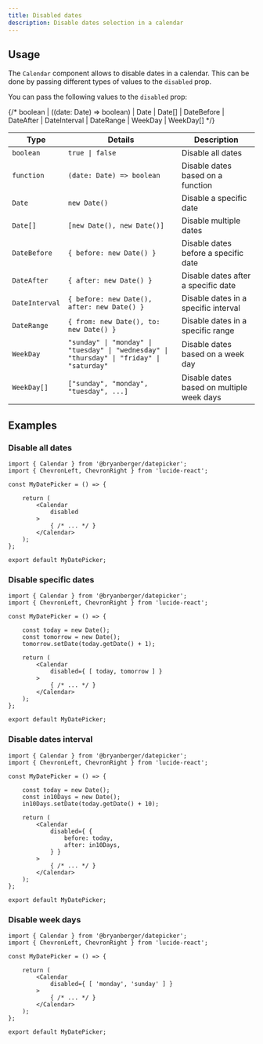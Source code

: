 ```yaml
---
title: Disabled dates
description: Disable dates selection in a calendar
---
```


## Usage

The `Calendar` component allows to disable dates in a calendar. This can be done by passing different types of values to the `disabled` prop.

You can pass the following values to the `disabled` prop:

{/* boolean | ((date: Date) => boolean) | Date | Date[] | DateBefore | DateAfter | DateInterval | DateRange | WeekDay | WeekDay[] */}

| Type | Details | Description |
|-----|-----|-----|
| `boolean` | `true \| false` | Disable all dates |
| `function` | `(date: Date) => boolean` | Disable dates based on a function |
| `Date` | `new Date()` | Disable a specific date |
| `Date[]` | `[new Date(), new Date()]` | Disable multiple dates |
| `DateBefore` | `{ before: new Date() }` | Disable dates before a specific date |
| `DateAfter` | `{ after: new Date() }` | Disable dates after a specific date |
| `DateInterval` | `{ before: new Date(), after: new Date() }` | Disable dates in a specific interval |
| `DateRange` | `{ from: new Date(), to: new Date() }` | Disable dates in a specific range |
| `WeekDay` | `"sunday" \| "monday" \| "tuesday" \| "wednesday" \| "thursday" \| "friday" \| "saturday"` | Disable dates based on a week day |
| `WeekDay[]` | `["sunday", "monday", "tuesday", ...]` | Disable dates based on multiple week days |

## Examples

### Disable all dates

<div className="flex justify-center">
	<DisabledCalendar />
</div>

```tsx showLineNumbers
import { Calendar } from '@bryanberger/datepicker';
import { ChevronLeft, ChevronRight } from 'lucide-react';

const MyDatePicker = () => {

	return (
		<Calendar
			disabled
		>
			{ /* ... */ }
		</Calendar>
	);
};

export default MyDatePicker;
```

### Disable specific dates

<div className="flex justify-center">
	<DisabledDatesCalendar />
</div>

```tsx showLineNumbers
import { Calendar } from '@bryanberger/datepicker';
import { ChevronLeft, ChevronRight } from 'lucide-react';

const MyDatePicker = () => {

	const today = new Date();
	const tomorrow = new Date();
	tomorrow.setDate(today.getDate() + 1);

	return (
		<Calendar
			disabled={ [ today, tomorrow ] }
		>
			{ /* ... */ }
		</Calendar>
	);
};

export default MyDatePicker;
```

### Disable dates interval

<div className="flex justify-center">
	<DisabledDatesIntervalCalendar />
</div>

```tsx
import { Calendar } from '@bryanberger/datepicker';
import { ChevronLeft, ChevronRight } from 'lucide-react';

const MyDatePicker = () => {

	const today = new Date();
	const in10Days = new Date();
	in10Days.setDate(today.getDate() + 10);

	return (
		<Calendar
			disabled={ {
				before: today,
				after: in10Days,
			} }
		>
			{ /* ... */ }
		</Calendar>
	);
};

export default MyDatePicker;
```

### Disable week days

<div className="flex justify-center">
	<DisabledWeekDaysCalendar />
</div>

```tsx showLineNumbers
import { Calendar } from '@bryanberger/datepicker';
import { ChevronLeft, ChevronRight } from 'lucide-react';

const MyDatePicker = () => {

	return (
		<Calendar
			disabled={ [ 'monday', 'sunday' ] }
		>
			{ /* ... */ }
		</Calendar>
	);
};

export default MyDatePicker;
```